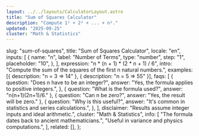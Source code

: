 ```yaml
---
layout: ../../layouts/CalculatorLayout.astro
title: "Sum of Squares Calculator"
description: "Compute 1² + 2² + ... + n²."
updated: "2025-09-25"
cluster: "Math & Statistics"
---
```



  slug: "sum-of-squares",
  title: "Sum of Squares Calculator",
  locale: "en",
  inputs: [
    {
      name: "n",
      label: "Number of Terms",
      type: "number",
      step: "1",
      placeholder: "10",
    },
  ],
  expression: "n * (n + 1) * (2 * n + 1) / 6",
  intro: "Compute the sum of the squares of the first n natural numbers.",
  examples: [{ description: "n = 3 ⇒ 14" }, { description: "n = 5 ⇒ 55" }],
  faqs: [
    {
      question: "Does n have to be an integer?",
      answer: "Yes, the formula applies to positive integers.",
    },
    { question: "What is the formula used?", answer: "n(n+1)(2n+1)/6." },
    { question: "Can n be zero?", answer: "Yes, the result will be zero." },
    {
      question: "Why is this useful?",
      answer: "It's common in statistics and series calculations.",
    },
  ],
  disclaimer: "Results assume integer inputs and ideal arithmetic.",
  cluster: "Math & Statistics",
  info: [
    "The formula dates back to ancient mathematicians.",
    "Useful in variance and physics computations.",
  ],
  related: [],
};

<Calculator schema={schema} />
